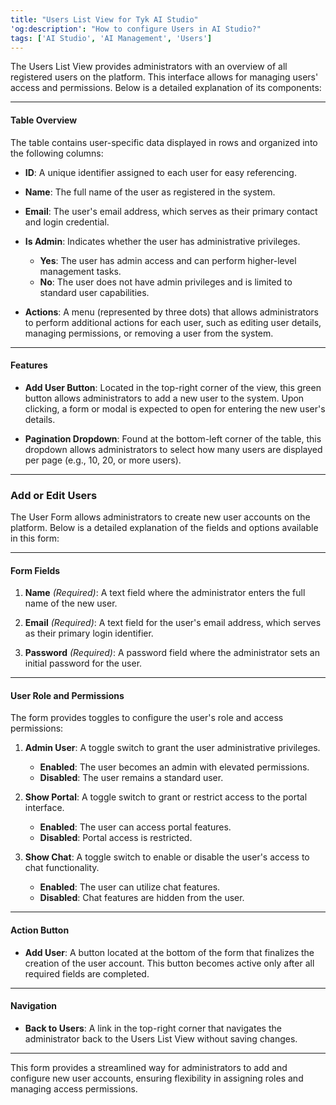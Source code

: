 ```yaml
---
title: "Users List View for Tyk AI Studio"
'og:description': "How to configure Users in AI Studio?"
tags: ['AI Studio', 'AI Management', 'Users']
---
```


The Users List View provides administrators with an overview of all registered users on the platform. This interface allows for managing users' access and permissions. Below is a detailed explanation of its components:

---

#### **Table Overview**
The table contains user-specific data displayed in rows and organized into the following columns:

- **ID**:
  A unique identifier assigned to each user for easy referencing.

- **Name**:
  The full name of the user as registered in the system.

- **Email**:
  The user's email address, which serves as their primary contact and login credential.

- **Is Admin**:
  Indicates whether the user has administrative privileges.
  - **Yes**: The user has admin access and can perform higher-level management tasks.
  - **No**: The user does not have admin privileges and is limited to standard user capabilities.

- **Actions**:
  A menu (represented by three dots) that allows administrators to perform additional actions for each user, such as editing user details, managing permissions, or removing a user from the system.

---

#### **Features**
- **Add User Button**:
  Located in the top-right corner of the view, this green button allows administrators to add a new user to the system. Upon clicking, a form or modal is expected to open for entering the new user's details.

- **Pagination Dropdown**:
  Found at the bottom-left corner of the table, this dropdown allows administrators to select how many users are displayed per page (e.g., 10, 20, or more users).

---

### Add or Edit Users

The User Form allows administrators to create new user accounts on the platform. Below is a detailed explanation of the fields and options available in this form:

---

#### **Form Fields**
1. **Name** *(Required)*:
   A text field where the administrator enters the full name of the new user.

2. **Email** *(Required)*:
   A text field for the user's email address, which serves as their primary login identifier.

3. **Password** *(Required)*:
   A password field where the administrator sets an initial password for the user.

---

#### **User Role and Permissions**
The form provides toggles to configure the user's role and access permissions:

1. **Admin User**:
   A toggle switch to grant the user administrative privileges.
   - **Enabled**: The user becomes an admin with elevated permissions.
   - **Disabled**: The user remains a standard user.

2. **Show Portal**:
   A toggle switch to grant or restrict access to the portal interface.
   - **Enabled**: The user can access portal features.
   - **Disabled**: Portal access is restricted.

3. **Show Chat**:
   A toggle switch to enable or disable the user's access to chat functionality.
   - **Enabled**: The user can utilize chat features.
   - **Disabled**: Chat features are hidden from the user.

---

#### **Action Button**
- **Add User**:
  A button located at the bottom of the form that finalizes the creation of the user account. This button becomes active only after all required fields are completed.

---

#### **Navigation**
- **Back to Users**:
  A link in the top-right corner that navigates the administrator back to the Users List View without saving changes.

---

This form provides a streamlined way for administrators to add and configure new user accounts, ensuring flexibility in assigning roles and managing access permissions.

